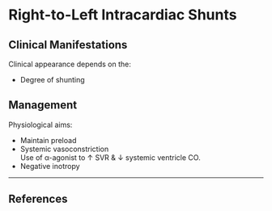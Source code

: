 # Right-to-Left Intracardiac Shunts



## Clinical Manifestations

Clinical appearance depends on the:

* Degree of shunting



## Management

Physiological aims:

* Maintain preload
* Systemic vasoconstriction  
Use of α-agonist to ↑ SVR & ↓ systemic ventricle CO.
* Negative inotropy


---

## References
